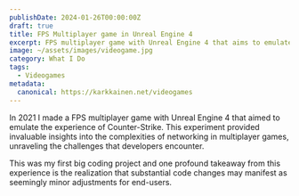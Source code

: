 ```yaml
---
publishDate: 2024-01-26T00:00:00Z
draft: true
title: FPS Multiplayer game in Unreal Engine 4
excerpt: FPS multiplayer game with Unreal Engine 4 that aims to emulate the experience of Counter-Strike. 
image: ~/assets/images/videogame.jpg
category: What I Do
tags:
  - Videogames
metadata:
  canonical: https://karkkainen.net/videogames
---
```


In 2021 I made a FPS multiplayer game with Unreal Engine 4 that aimed to emulate the experience of Counter-Strike. This experiment provided invaluable insights into the complexities of networking in multiplayer games, unraveling the challenges that developers encounter.

This was my first big coding project and one profound takeaway from this experience is the realization that substantial code changes may manifest as seemingly minor adjustments for end-users.